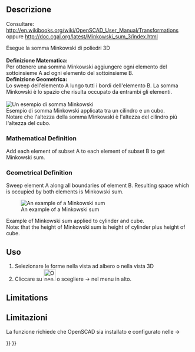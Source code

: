 <languages/>

<div class="mw-translate-fuzzy">
{{Docnav/it|[[OpenSCAD_Hull/it|Hull]]||[[OpenSCAD_Workbench/it|OpenSCAD]]|IconL=OpenSCAD_Hull.png|IconC=OpenSCADWorkbench.svg|IconR=}}
</div>

<div class="mw-translate-fuzzy">
{{GuiCommand/it|Name=OpenSCAD Minkowski|Name/it=Minkowski|MenuLocation=OpenSCAD → Minkowski‏‎||Workbenches=[[OpenSCAD_Workbench/it|OpenSCAD]]|Shortcut=|SeeAlso=}}
</div>

<span id="Description"></span>
==Descrizione==

Consultare: http://en.wikibooks.org/wiki/OpenSCAD_User_Manual/Transformations oppure http://doc.cgal.org/latest/Minkowski_sum_3/index.html

<div class="mw-translate-fuzzy">
Esegue la somma Minkowski di poliedri 3D
<br />
<br />
'''Definizione Matematica:'''
<br />
Per ottenere una somma Minkowski aggiungere ogni elemento del sottoinsieme A ad ogni elemento del sottoinsieme B.
<br />
'''Definizione Geometrica:'''
<br />
Lo sweep dell'elemento A lungo tutti i bordi dell'elemento B. La somma Minkowski è lo spazio che risulta occupato da entrambi gli elementi.
<br />
<br />
[[Image:Minkowski_example.jpg|Un esempio di somma Minkowski]]
<br />
Esempio di somma Minkowski applicata tra un cilindro e un cubo.
<br />
Notare che l'altezza della somma Minkowski è l'altezza del cilindro più l'altezza del cubo.
</div>

<div lang="en" dir="ltr" class="mw-content-ltr">
===Mathematical Definition===
</div>

<div lang="en" dir="ltr" class="mw-content-ltr">
Add each element of subset A to each element of subset B to get Minkowski sum.
</div>

<div lang="en" dir="ltr" class="mw-content-ltr">
===Geometrical Definition===
</div>

<div lang="en" dir="ltr" class="mw-content-ltr">
Sweep element A along all boundaries of element B. Resulting space which is occupied by both elements is Minkowski sum.
</div>

<div lang="en" dir="ltr" class="mw-content-ltr">
[[Image:Minkowski_example.jpg|An example of a Minkowski sum]]
</div>

<div lang="en" dir="ltr" class="mw-content-ltr">
Example of Minkowski sum applied to cylinder and cube.<br>
Note: that the height of Minkowski sum is height of cylinder plus height of cube.
</div>

<span id="Usage"></span>
<div class="mw-translate-fuzzy">
==Uso==
</div>

<div class="mw-translate-fuzzy">
#Selezionare le forme nella vista ad albero o nella vista 3D
#Cliccare su [[Image:OpenSCAD_Minkowski.png|32px]] o scegliere {{KEY| OpenSCAD}}  →  {{KEY|[[Image:OpenSCAD_Minkowski.png|32px]] Minkowski}} nel menu in alto.
</div>

<div lang="en" dir="ltr" class="mw-content-ltr">
==Limitations==
</div>

<div class="mw-translate-fuzzy">
==Limitazioni==
La funzione richiede che OpenSCAD sia installato e configurato nelle {{KEY|Modifica}}  → {{KEY| Preferenze}}
<br />
</div>


<div class="mw-translate-fuzzy">
{{Docnav/it|[[OpenSCAD_Hull/it|Hull]]||[[OpenSCAD_Workbench/it|OpenSCAD]]|IconL=OpenSCAD_Hull.png|IconC=OpenSCADWorkbench.svg|IconR=}}
</div>

{{OpenSCAD_Tools_navi{{#translation:}}}}
{{Userdocnavi{{#translation:}}}}